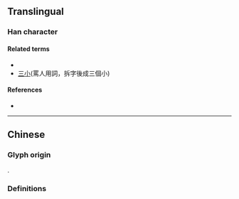 {{also|小}}
{{character info/new}}
==Translingual==

===Han character===
{{Han char|rn=42|rad=小|as=06|sn=9|four=|canj=FFF,XFFF|ids=⿱小⿰小小}}

====Related terms====
* {{l|mul|小}}
*[[三小]](罵人用詞，拆字後成三個小)

====References====
* {{Han ref|kx=0297.140|dkj=07498|dj=0592.050|hdz=10564.080|uh=5C1B|ud=23579}}

----

==Chinese==
===Glyph origin===
{{zh-etym-triple|小}}.
===Definitions===
{{zh-see|麼|a}}